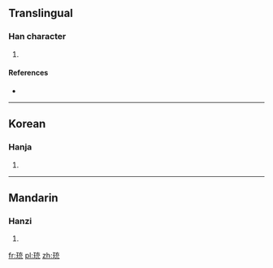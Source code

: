 ==Translingual==

===Han character===
{{Han char|rn=96|rad=玉|as=06|sn=10|four=1011<sub>3</sub>|canj=一土卜戈山 (MGYIU), X一土卜戈 (XMGYI)}}

# {{defn|Han|sort=玉06}}

====References====
* {{Han ref|kx=0731.160|dkj=20973|dj=1142.270|hdz=21113.010|uh=73EB|ud=29675|bh=CFCF|bd=53199}}

----

==Korean==

===Hanja===
{{ko-hanja|hangeul=충|eumhun=|rv=chung|mr=ch'ung|y=chwung}}

# {{defn|lang=ko|sort=玉06}}

----

==Mandarin==

===Hanzi===
{{cmn-hanzi|pin=[[chōng]] ([[chong1]])|wg=ch'ung<sup>1</sup>}}

# {{defn|lang=cmn|sort=玉06}}

[[fr:珫]]
[[pl:珫]]
[[zh:珫]]